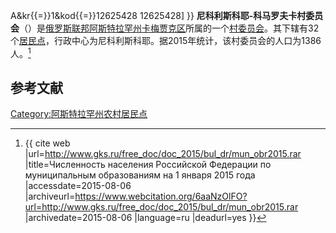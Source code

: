 {{Infobox Settlement
| official_name = 尼科利斯科耶-科马罗夫卡村委员会
| native_name = Николо-Комаровский сельсовет
| settlement_type = [[村委员会|村委员会]]
| subdivision_type = [[国家|国家]]
| subdivision_type1 = [[俄罗斯行政区划|州]]
| subdivision_type2 = [[区_(苏联)|区]]
| subdivision_name = {{RUS}}
| subdivision_name1 = [[阿斯特拉罕州|阿斯特拉罕州]]
| subdivision_name2 = [[卡梅贾克区|卡梅贾克区]]
| seat_type = 行政中心
| seat = 尼科利斯科耶
| population_as_of=2015
| population_footnotes = <ref name=stat />
| population_total = 1386
| coordinates_display = inline,title
| latd =  | latm =  | lats =  | latNS = N
| longd =  | longm =  | longs =  | longEW = E
| timezone = [[萨马拉时间|MSK+1]]
| utc_offset = +4
| blank_name = [[俄罗斯市政土地区划代码|OKTMO编码]]
| blank_info = [http://classif.spb.ru/classificators/view/tma.php?st{{=}}A&kr{{=}}1&kod{{=}}12625428 12625428]
}}
'''尼科利斯科耶-科马罗夫卡村委员会'''（{{lang-ru|Николо-Комаровский сельсовет}}）是[[俄罗斯联邦|俄罗斯联邦]][[阿斯特拉罕州|阿斯特拉罕州]][[卡梅贾克区|卡梅贾克区]]所属的一个[[村委员会|村委员会]]。其下辖有32个[[居民点|居民点]]，行政中心为尼科利斯科耶。据2015年统计，该村委员会的人口为1386人。<ref name=stat>{{ cite web |url=http://www.gks.ru/free_doc/doc_2015/bul_dr/mun_obr2015.rar |title=Численность населения Российской Федерации по муниципальным образованиям на 1 января 2015 года |accessdate=2015-08-06 |archiveurl=https://www.webcitation.org/6aaNzOlFO?url=http://www.gks.ru/free_doc/doc_2015/bul_dr/mun_obr2015.rar |archivedate=2015-08-06 |language=ru |deadurl=yes }}</ref>

== 参考文献 ==
{{reflist}}

{{Russia-stub}}

[[Category:阿斯特拉罕州农村居民点|Category:阿斯特拉罕州农村居民点]]